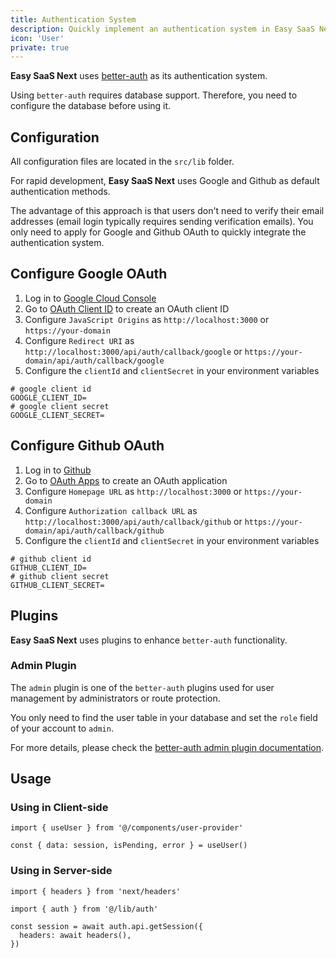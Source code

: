 ```yaml
---
title: Authentication System
description: Quickly implement an authentication system in Easy SaaS Next using better-auth
icon: 'User'
private: true
---
```


**Easy SaaS Next** uses [better-auth](https://better-auth.com/) as its authentication system.

Using `better-auth` requires database support. Therefore, you need to configure the database before using it.

## Configuration

All configuration files are located in the `src/lib` folder.


<Files>
  <Folder name="src" defaultOpen>
    <Folder name="lib" defaultOpen>
      <File name="auth-client.ts" />
      <File name="auth.ts" />
    </Folder>
  </Folder>
</Files>

For rapid development, **Easy SaaS Next** uses Google and Github as default authentication methods.

The advantage of this approach is that users don't need to verify their email addresses (email login typically requires sending verification emails). You only need to apply for Google and Github OAuth to quickly integrate the authentication system.

## Configure Google OAuth

1. Log in to [Google Cloud Console](https://console.cloud.google.com/)
2. Go to [OAuth Client ID](https://console.cloud.google.com/apis/credentials) to create an OAuth client ID
3. Configure `JavaScript Origins` as `http://localhost:3000` or `https://your-domain`
3. Configure `Redirect URI` as `http://localhost:3000/api/auth/callback/google` or `https://your-domain/api/auth/callback/google`
3. Configure the `clientId` and `clientSecret` in your environment variables

```text title=".env"
# google client id
GOOGLE_CLIENT_ID=
# google client secret
GOOGLE_CLIENT_SECRET=
```

## Configure Github OAuth

1. Log in to [Github](https://github.com/settings/developers)
2. Go to [OAuth Apps](https://github.com/settings/developers) to create an OAuth application
3. Configure `Homepage URL` as `http://localhost:3000` or `https://your-domain`
3. Configure `Authorization callback URL` as `http://localhost:3000/api/auth/callback/github` or `https://your-domain/api/auth/callback/github`
3. Configure the `clientId` and `clientSecret` in your environment variables

```text title=".env"
# github client id
GITHUB_CLIENT_ID=
# github client secret
GITHUB_CLIENT_SECRET=
```

## Plugins

**Easy SaaS Next** uses plugins to enhance `better-auth` functionality.

### Admin Plugin

The `admin` plugin is one of the `better-auth` plugins used for user management by administrators or route protection.

You only need to find the user table in your database and set the `role` field of your account to `admin`.

For more details, please check the [better-auth admin plugin documentation](https://www.better-auth.com/docs/plugins/admin).

## Usage

### Using in Client-side

```tsx
import { useUser } from '@/components/user-provider'

const { data: session, isPending, error } = useUser()
```

### Using in Server-side

```tsx
import { headers } from 'next/headers'

import { auth } from '@/lib/auth'

const session = await auth.api.getSession({
  headers: await headers(),
})
```